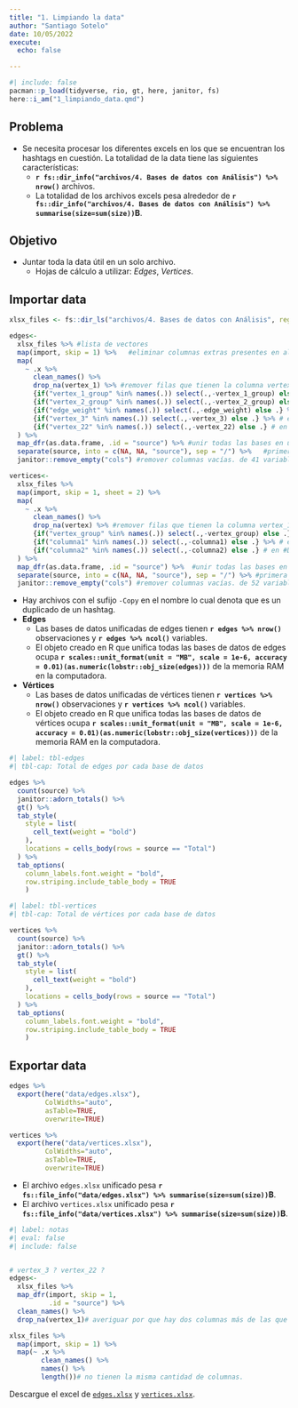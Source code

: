 ```yaml
---
title: "1. Limpiando la data"
author: "Santiago Sotelo"
date: 10/05/2022
execute: 
  echo: false

---
```


```r
#| include: false
pacman::p_load(tidyverse, rio, gt, here, janitor, fs)
here::i_am("1_limpiando_data.qmd")

```


## Problema

- Se necesita procesar los diferentes excels en los que se encuentran los hashtags en cuestión. La totalidad de la data tiene las siguientes características:
  - **`r fs::dir_info("archivos/4. Bases de datos con Análisis") %>% nrow()`** archivos.
  - La totalidad de los archivos excels pesa alrededor de **`r fs::dir_info("archivos/4. Bases de datos con Análisis") %>% summarise(size=sum(size))`B**.
  
## Objetivo

- Juntar toda la data útil en un solo archivo.
  - Hojas de cálculo a utilizar: _Edges_, _Vertices_.
  
## Importar data

```r
xlsx_files <- fs::dir_ls("archivos/4. Bases de datos con Análisis", regexp = "\\.xlsx$")

edges<- 
  xlsx_files %>% #lista de vectores
  map(import, skip = 1) %>%   #eliminar columnas extras presentes en algunas bases.
  map(
    ~ .x %>%
      clean_names() %>% 
      drop_na(vertex_1) %>% #remover filas que tienen la columna vertex_1 vacía. Se removieron un total de 727 filas. #dia52 tenía 725 filas vacías
      {if("vertex_1_group" %in% names(.)) select(.,-vertex_1_group) else .} %>% # en #Coronavid19-OFi.xlsx, #Coronavid19-OFi-Copy.xlsx, #YoApoyoAlCapitanCueva.xlsx
      {if("vertex_2_group" %in% names(.)) select(.,-vertex_2_group) else .} %>% # en #Coronavid19-OFi.xlsx, #Coronavid19-OFi-Copy.xlsx, #YoApoyoAlCapitanCueva.xlsx
      {if("edge_weight" %in% names(.)) select(.,-edge_weight) else .} %>% # en #Coronavid19-OFi.xlsx, #Coronavid19-OFi-Copy.xlsx, 
      {if("vertex_3" %in% names(.)) select(.,-vertex_3) else .} %>% # en #D+≠a65.xlsx
      {if("vertex_22" %in% names(.)) select(.,-vertex_22) else .} # en #D+≠a65.xlsx
  ) %>% 
  map_dfr(as.data.frame, .id = "source") %>% #unir todas las bases en un solo archivo
  separate(source, into = c(NA, NA, "source"), sep = "/") %>%   #primera columna nombre del excel.
  janitor::remove_empty("cols") #remover columnas vacías. de 41 variables a 26 variables

vertices<-
  xlsx_files %>% 
  map(import, skip = 1, sheet = 2) %>% 
  map(
    ~ .x %>%
      clean_names() %>%
      drop_na(vertex) %>% #remover filas que tienen la columna vertex_1 vacía. Se removieron un total de 1447 filas. #dia62 tenía todas las filas vacías
      {if("vertex_group" %in% names(.)) select(.,-vertex_group) else .} %>% 
      {if("columna1" %in% names(.)) select(.,-columna1) else .} %>% # en #DigoNomas
      {if("columna2" %in% names(.)) select(.,-columna2) else .} # en #DigoNomas
  ) %>% 
  map_dfr(as.data.frame, .id = "source") %>%  #unir todas las bases en un solo archivo
  separate(source, into = c(NA, NA, "source"), sep = "/") %>% #primera columna nombre del excel.
  janitor::remove_empty("cols") #remover columnas vacías. de 52 variables a 35 variables

```

- Hay archivos con el sufijo `-Copy` en el nombre lo cual denota que es un duplicado de un hashtag.
- **Edges**
  - Las bases de datos unificadas de edges tienen **`r edges %>% nrow()`** observaciones y **`r edges %>% ncol()`** variables.
  - El objeto creado en R que unifica todas las bases de datos de edges ocupa **`r scales::unit_format(unit = "MB", scale = 1e-6, accuracy = 0.01)(as.numeric(lobstr::obj_size(edges)))`** de la memoria RAM en la computadora.
- **Vértices**
  - Las bases de datos unificadas de vértices tienen **`r vertices %>% nrow()`** observaciones y **`r vertices %>% ncol()`** variables.
  - El objeto creado en R que unifica todas las bases de datos de vértices ocupa **`r scales::unit_format(unit = "MB", scale = 1e-6, accuracy = 0.01)(as.numeric(lobstr::obj_size(vertices)))`** de la memoria RAM en la computadora.

```r
#| label: tbl-edges
#| tbl-cap: Total de edges por cada base de datos 

edges %>% 
  count(source) %>% 
  janitor::adorn_totals() %>% 
  gt() %>%
  tab_style(
    style = list(
      cell_text(weight = "bold")
    ),
    locations = cells_body(rows = source == "Total")
  ) %>% 
  tab_options(
    column_labels.font.weight = "bold",
    row.striping.include_table_body = TRUE
    )

```

```r
#| label: tbl-vertices
#| tbl-cap: Total de vértices por cada base de datos 

vertices %>% 
  count(source) %>% 
  janitor::adorn_totals() %>% 
  gt() %>%
  tab_style(
    style = list(
      cell_text(weight = "bold")
    ),
    locations = cells_body(rows = source == "Total")
  ) %>% 
  tab_options(
    column_labels.font.weight = "bold",
    row.striping.include_table_body = TRUE
    )


```

## Exportar data

```r
edges %>% 
  export(here("data/edges.xlsx"),
         ColWidths="auto",
         asTable=TRUE,
         overwrite=TRUE)

vertices %>% 
  export(here("data/vertices.xlsx"),
         ColWidths="auto",
         asTable=TRUE,
         overwrite=TRUE)

```

- El archivo `edges.xlsx` unificado pesa **`r fs::file_info("data/edges.xlsx") %>% summarise(size=sum(size))`B**.
- El archivo `vertices.xlsx` unificado pesa **`r fs::file_info("data/vertices.xlsx") %>% summarise(size=sum(size))`B**.

```r
#| label: notas
#| eval: false
#| include: false


# vertex_3 ? vertex_22 ?
edges<-
  xlsx_files %>% 
  map_dfr(import, skip = 1,
          .id = "source") %>% 
  clean_names() %>% 
  drop_na(vertex_1)# averiguar por que hay dos columnas más de las que deberia

xlsx_files %>% 
  map(import, skip = 1) %>% 
  map(~ .x %>%
        clean_names() %>%
        names() %>% 
        length())# no tienen la misma cantidad de columnas.

```

Descargue el excel de [`edges.xlsx`](https://github.com/aito123/proyecto1/raw/master/data/edges.xlsx) y [`vertices.xlsx`](https://github.com/aito123/proyecto1/raw/master/data/vertices.xlsx).
